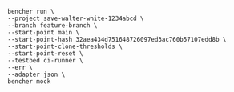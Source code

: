 ```
bencher run \
--project save-walter-white-1234abcd \
--branch feature-branch \
--start-point main \
--start-point-hash 32aea434d751648726097ed3ac760b57107edd8b \
--start-point-clone-thresholds \
--start-point-reset \
--testbed ci-runner \
--err \
--adapter json \
bencher mock
```
